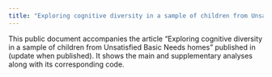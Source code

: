 ```yaml
---
title: "Exploring cognitive diversity in a sample of children from Unsatisfied Basic Needs homes"
---
```


This public document accompanies the article "Exploring cognitive diversity in a sample of children from Unsatisfied Basic Needs homes" published in (update when published). It shows the main and supplementary analyses along with its corresponding code.


